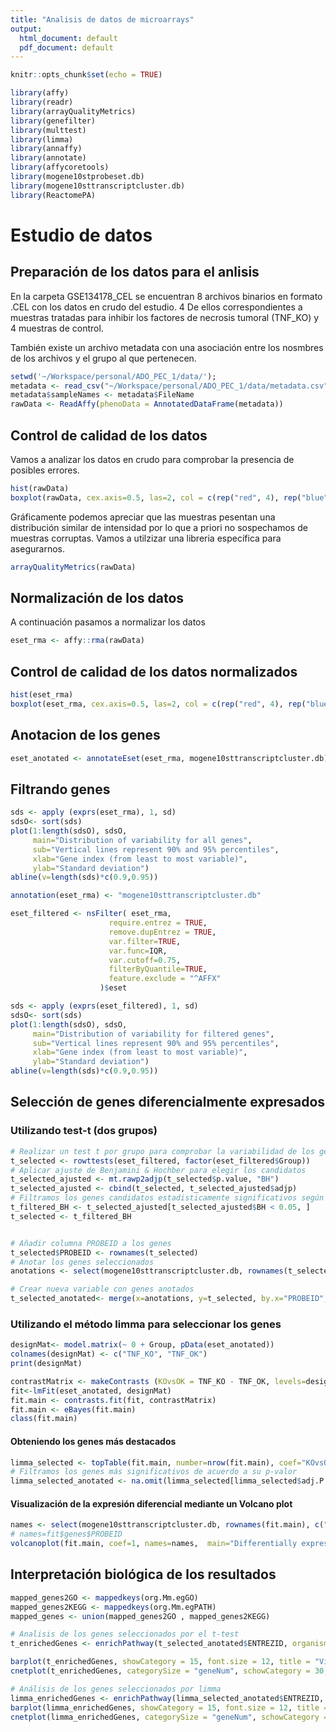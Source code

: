 ```yaml
---
title: "Analisis de datos de microarrays"
output:
  html_document: default
  pdf_document: default
---
```


```r
knitr::opts_chunk$set(echo = TRUE)

library(affy)
library(readr)
library(arrayQualityMetrics)
library(genefilter)
library(multtest)
library(limma)
library(annaffy)
library(annotate)
library(affycoretools)
library(mogene10stprobeset.db)
library(mogene10sttranscriptcluster.db)
library(ReactomePA)
```

# Estudio de datos

## Preparación de los datos para el anlisis

En la carpeta GSE134178_CEL se encuentran 8 archivos binarios en formato .CEL con los datos en crudo del estudio. 4 De ellos correspondientes a muestras tratadas para inhibir los factores de necrosis tumoral (TNF_KO) y 4 muestras de control.

También existe un archivo metadata con una asociación entre los nosmbres de los archivos y el grupo al que pertenecen.

```r
setwd('~/Workspace/personal/ADO_PEC_1/data/');
metadata <- read_csv("~/Workspace/personal/ADO_PEC_1/data/metadata.csv", col_types = cols(Group = col_factor(levels = c("TNF_KO", "TNF_OK"))))
metadata$sampleNames <- metadata$FileName
rawData <- ReadAffy(phenoData = AnnotatedDataFrame(metadata))
```



## Control de calidad de los datos

Vamos a analizar los datos en crudo para comprobar la presencia de posibles errores.


```r
hist(rawData)
boxplot(rawData, cex.axis=0.5, las=2, col = c(rep("red", 4), rep("blue", 4)), main="Distribution of raw intensity values")
```

Gráficamente podemos apreciar que las muestras pesentan una distribución similar de intensidad por lo que a priori no sospechamos de muestras corruptas. Vamos a utilzizar una libreria específica para asegurarnos.

```r
arrayQualityMetrics(rawData)
```



## Normalización de los datos

A continuación pasamos a normalizar los datos

```r
eset_rma <- affy::rma(rawData)
```


## Control de calidad de los datos normalizados

```r
hist(eset_rma)
boxplot(eset_rma, cex.axis=0.5, las=2, col = c(rep("red", 4), rep("blue", 4)), main="Distribution of raw intensity values")
```


## Anotacion de los genes

```r
eset_anotated <- annotateEset(eset_rma, mogene10sttranscriptcluster.db)
```

## Filtrando genes

```r
sds <- apply (exprs(eset_rma), 1, sd)
sdsO<- sort(sds)
plot(1:length(sdsO), sdsO, 
     main="Distribution of variability for all genes",
     sub="Vertical lines represent 90% and 95% percentiles",
     xlab="Gene index (from least to most variable)",
     ylab="Standard deviation")
abline(v=length(sds)*c(0.9,0.95))
```


```r
annotation(eset_rma) <- "mogene10sttranscriptcluster.db"

eset_filtered <- nsFilter( eset_rma, 
                      require.entrez = TRUE,
                      remove.dupEntrez = TRUE,
                      var.filter=TRUE,
                      var.func=IQR,
                      var.cutoff=0.75,
                      filterByQuantile=TRUE,
                      feature.exclude = "^AFFX"
                    )$eset
```


```r
sds <- apply (exprs(eset_filtered), 1, sd)
sdsO<- sort(sds)
plot(1:length(sdsO), sdsO, 
     main="Distribution of variability for filtered genes",
     sub="Vertical lines represent 90% and 95% percentiles",
     xlab="Gene index (from least to most variable)",
     ylab="Standard deviation")
abline(v=length(sds)*c(0.9,0.95))
```


## Selección de genes diferencialmente expresados

### Utilizando test-t (dos grupos)


```r
# Realizar un test t por grupo para comprobar la variabilidad de los genes
t_selected <- rowttests(eset_filtered, factor(eset_filtered$Group))
# Aplicar ajuste de Benjamini & Hochber para elegir los candidatos 
t_selected_ajusted <- mt.rawp2adjp(t_selected$p.value, "BH")
t_selected_ajusted <- cbind(t_selected, t_selected_ajusted$adjp)
# Filtramos los genes candidatos estadisticamente significativos según el nuevo criterio
t_filtered_BH <- t_selected_ajusted[t_selected_ajusted$BH < 0.05, ] 
t_selected <- t_filtered_BH


# Añadir columna PROBEID a los genes
t_selected$PROBEID <- rownames(t_selected)
# Anotar los genes seleccionados
anotations <- select(mogene10sttranscriptcluster.db, rownames(t_selected), c("SYMBOL", "ENTREZID", "GENENAME"))

# Crear nueva variable con genes anotados
t_selected_anotated<- merge(x=anotations, y=t_selected, by.x="PROBEID", by.y="PROBEID")
```



### Utilizando el método limma para seleccionar los genes

```r
designMat<- model.matrix(~ 0 + Group, pData(eset_anotated))
colnames(designMat) <- c("TNF_KO", "TNF_OK")
print(designMat)
```


```r
contrastMatrix <- makeContrasts (KOvsOK = TNF_KO - TNF_OK, levels=designMat)
fit<-lmFit(eset_anotated, designMat)
fit.main <- contrasts.fit(fit, contrastMatrix)
fit.main <- eBayes(fit.main)
class(fit.main)
```


#### Obteniendo los genes más destacados

```r
limma_selected <- topTable(fit.main, number=nrow(fit.main), coef="KOvsOK", adjust="fdr")
# Filtramos los genes más significativos de acuerdo a su p-valor
limma_selected_anotated <- na.omit(limma_selected[limma_selected$adj.P.Val < 0.05, ]) 
```


#### Visualización de la expresión diferencial mediante un Volcano plot

```r
names <- select(mogene10sttranscriptcluster.db, rownames(fit.main), c("SYMBOL", "ENTREZID", "GENENAME"))$SYMBOL
# names=fit$genes$PROBEID
volcanoplot(fit.main, coef=1, names=names,  main="Differentially expressed genes", highlight = 20)
```

## Interpretación biológica de los resultados


```r
mapped_genes2GO <- mappedkeys(org.Mm.egGO)
mapped_genes2KEGG <- mappedkeys(org.Mm.egPATH)
mapped_genes <- union(mapped_genes2GO , mapped_genes2KEGG)

# Analisis de los genes seleccionados por el t-test
t_enrichedGenes <- enrichPathway(t_selected_anotated$ENTREZID, organism = 'mouse', universe = mapped_genes)

barplot(t_enrichedGenes, showCategory = 15, font.size = 12, title = "Vías implicadas (T-Test)")
cnetplot(t_enrichedGenes, categorySize = "geneNum", schowCategory = 30, vertex.label.cex = 0.75)

# Análisis de los genes seleccionados por limma
limma_enrichedGenes <- enrichPathway(limma_selected_anotated$ENTREZID, organism = 'mouse', universe = mapped_genes)
barplot(limma_enrichedGenes, showCategory = 15, font.size = 12, title = "Vías implicadas (Limma)")
cnetplot(limma_enrichedGenes, categorySize = "geneNum", schowCategory = 30, vertex.label.cex = 0.75)
```
